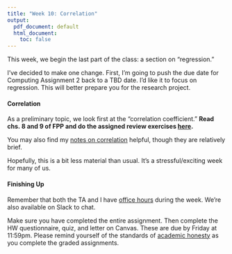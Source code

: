 ```yaml
---
title: "Week 10: Correlation"
output:
  pdf_document: default
  html_document:
    toc: false
---
```



This week, we begin the last part of the class: a section on "regression."

I've decided to make one change. First, I'm going to push the due date for Computing Assignment 2 back to a TBD date. I'd like it to focus on regression. This will better prepare you for the research project.

#### Correlation

As a preliminary topic, we look first at the "correlation coefficient." **Read chs. 8 and 9 of FPP and do the assigned review exercises [here](fpp-exercises.html).**

You may also find my [notes on correlation](https://pos3713ri.github.io/notes/correlation-coefficient.html) helpful, though they are relatively brief.

Hopefully, this is a bit less material than usual. It's a stressful/exciting week for many of us.


#### Finishing Up

Remember that both the TA and I have [office hours](https://canvas.fsu.edu/courses/133680/pages/zoom-office-hours) during the week. We're also available on Slack to chat. 

Make sure you have completed the entire assignment. Then complete the HW questionnaire, quiz, and letter on Canvas. These are due by Friday at 11:59pm. Please remind yourself of the standards of [academic honesty](honesty.html) as you complete the graded assignments.



